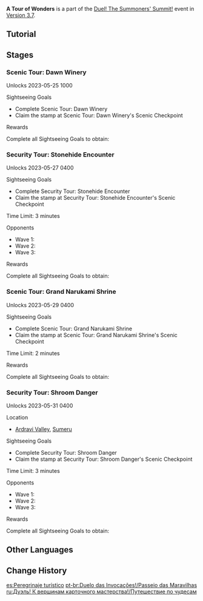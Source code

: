 {{Event Tabs
|subpage1 = A Tour of Wonders
|subpage2 = Zero Hour Invokation
|subpage3 = Evermotion Mechanical Painting: Invoker
|subpage4 = Heart of the Dice
}}
{{Event
|name              = A Tour of Wonders
|image             = Duel! The Summoners' Summit! A Tour of Wonders.png
|type              = Sub
|time_known        = yes
|time_start        = 2023-05-25 10:00:00
|time_end          = 2023-06-12 03:59:59
}}
'''A Tour of Wonders''' is a part of the [[Duel! The Summoners' Summit!]] event in [[Version 3.7]].

==Tutorial==
{{Tutorial
|image1 = Tutorial Duel! The Summoners' Summit! A Tour of Wonders 1.png
|text1  = In "A Tour of Wonders," you must complete challenges and claim stamps at Scenic Checkpoints. {{Color|help|Once you have completed said challenges and obtained the stamps}}, you can obtain the corresponding rewards."
}}

==Stages==
===Scenic Tour: Dawn Winery===
Unlocks 2023-05-25 10{{Colon}}00

;Sightseeing Goals
* Complete Scenic Tour: Dawn Winery
* Claim the stamp at Scenic Tour: Dawn Winery's Scenic Checkpoint

;Rewards
Complete all Sightseeing Goals to obtain:<br>{{Card|Primogem|60}}{{Card|Invokation Coupons|300}}{{Card|Guide to Freedom|2}}{{Card|Guide to Resistance|2}}{{Card|Guide to Ballad|2}}

===Security Tour: Stonehide Encounter===
Unlocks 2023-05-27 04{{Colon}}00

;Sightseeing Goals
* Complete Security Tour: Stonehide Encounter
* Claim the stamp at Security Tour: Stonehide Encounter's Scenic Checkpoint

Time Limit: 3 minutes

;Opponents
* Wave 1: {{Enemy List|Geo Samachurl*1;Pyro Hilichurl Shooter*1;Rock Shield Hilichurl Guard*1;Hilichurl Fighter*2}}
* Wave 2: {{Enemy List|Rock Shieldwall Mitachurl*2}}
* Wave 3: {{Enemy List|Stonehide Lawachurl*1;Geo Samachurl*1}}

;Rewards
Complete all Sightseeing Goals to obtain:<br>{{Card|Primogem|60}}{{Card|Invokation Coupons|300}}{{Card|Guide to Prosperity|2}}{{Card|Guide to Diligence|2}}{{Card|Guide to Gold|2}}

===Scenic Tour: Grand Narukami Shrine===
Unlocks 2023-05-29 04{{Colon}}00

;Sightseeing Goals
* Complete Scenic Tour: Grand Narukami Shrine
* Claim the stamp at Scenic Tour: Grand Narukami Shrine's Scenic Checkpoint

Time Limit: 2 minutes

;Rewards
Complete all Sightseeing Goals to obtain:<br>{{Card|Primogem|60}}{{Card|Invokation Coupons|300}}{{Card|Guide to Transience|2}}{{Card|Guide to Elegance|2}}{{Card|Guide to Light|2}}

===Security Tour: Shroom Danger===
Unlocks 2023-05-31 04{{Colon}}00

;Location
* [[Ardravi Valley]], [[Sumeru]]

;Sightseeing Goals
* Complete Security Tour: Shroom Danger
* Claim the stamp at Security Tour: Shroom Danger's Scenic Checkpoint

Time Limit: 3 minutes

;Opponents
* Wave 1: {{Enemy List|Stretchy Pyro Fungus*2;Whirling Electro Fungus*2}}
* Wave 2: {{Enemy List|Grounded Hydroshroom*1;Grounded Geoshroom*1;Floating Dendro Fungus*2}}
* Wave 3: {{Enemy List|Grounded Hydroshroom*1;Winged Cryoshroom*1;Winged Dendroshroom*1}}

;Rewards
Complete all Sightseeing Goals to obtain:<br>{{Card|Primogem|60}}{{Card|Invokation Coupons|300}}{{Card|Guide to Admonition|2}}{{Card|Guide to Ingenuity|2}}{{Card|Guide to Praxis|2}}

==Other Languages==
{{Other Languages
|en        = A Tour of Wonders
|zhs       = 诸景巡礼
|zhs_rm    = Zhūjǐng Xúnlǐ
|zht       = 諸景巡禮
|zht_rm    = Zhūjǐng Xúnlǐ
|zh_tl     = 
|ja        = 諸景巡行
|ja_rm     = Shokei Junkou{{assumed}}
|ja_tl     = 
|ko        = 풍경 투어
|ko_rm     = 
|ko_tl     = 
|es        = Peregrinaje turístico
|es_tl     = Tourist Pilgrimage
|fr        = Tour des merveilles
|fr_tl     = Tour of Wonders
|ru        = Путешествие по чудесам
|ru_tl     = A Journey by Wonders
|th        = เส้นทางมหัศจรรย์
|th_rm     = 
|th_tl     = 
|vi        = Tuần Du Thắng Cảnh
|vi_tl     = 
|de        = Tour der zahllosen Wunder
|de_tl     = Tour of Countless Wonders
|id        = Perjalanan Menakjubkan
|id_tl     = Amazing Journey
|pt        = Passeio das Maravilhas
|pt_tl     = 
|tr        = Harikalar Turu
|tr_tl     = 
|it        = Tour delle meraviglie
|it_tl     = 
}}

==Change History==
{{Change History|3.7}}

[[es:Peregrinaje turístico]]
[[pt-br:Duelo das Invocações!/Passeio das Maravilhas]]
[[ru:Дуэль! К вершинам карточного мастерства!/Путешествие по чудесам]]